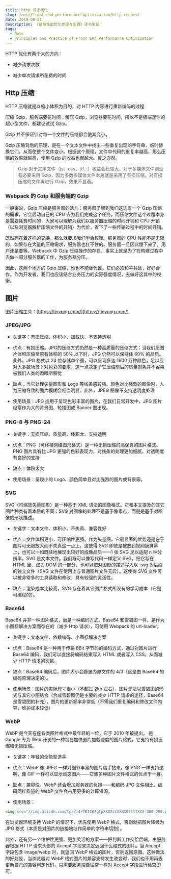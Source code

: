 ```yaml
---
title: http 请求优化
slug: /note/front-end-performance-optimization/http-request
date: 2019-08-21
description: 《前端性能优化原理与实践》读书笔记
tags:
  - Note
  - Principles and Practice of Front End Performance Optimization
---
```


HTTP 优化有两个大的方向：

* 减少请求次数

* 减少单次请求所花费的时间

## Http 压缩

HTTP 压缩就是以缩小体积为目的，对 HTTP 内容进行重新编码的过程

压缩 Gzip，服务端要花时间；解压 Gzip，浏览器要花时间，所以不是极端迷你的超小型文件，都建议试试 Gzip。

Gzip 并不保证针对每一个文件的压缩都会使其变小。

Gzip 压缩背后的原理，是在一个文本文件中找出一些重复出现的字符串、临时替换它们，从而使整个文件变小。根据这个原理，文件中代码的重复率越高，那么压缩的效率就越高，使用 Gzip 的收益也就越大。反之亦然。

> Gzip 对于文本文件（js、css、ttf...）收益会比较大，对于多媒体文件则没有必要采用 Gzip，因为多数多媒体文件本身就是采用了有损压缩。对有损压缩的文件再进行 Gzip，效果不显著。

### Webpack 的 Gzip 和服务端的 Gzip

一般来说，Gzip 压缩是服务器的活儿：服务器了解到我们这边有一个 Gzip 压缩的需求，它会启动自己的 CPU 去为我们完成这个任务。而压缩文件这个过程本身是需要耗费时间的，大家可以理解为我们以服务器压缩的时间开销和 CPU 开销（以及浏览器解析压缩文件的开销）为代价，省下了一些传输过程中的时间开销。

既然存在着这样的交换，那么就要求我们学会权衡。服务器的 CPU 性能不是无限的，如果存在大量的压缩需求，服务器也扛不住的。服务器一旦因此慢下来了，用户还是要等。Webpack 中 Gzip 压缩操作的存在，事实上就是为了在构建过程中去做一部分服务器的工作，为服务器分压。

因此，这两个地方的 Gzip 压缩，谁也不能替代谁。它们必须和平共处，好好合作。作为开发者，我们也应该结合业务压力的实际强度情况，去做好这其中的权衡。

## 图片

图片压缩工具：[https://tinypng.com/](https://tinypng.com/)

### JPEG/JPG

* 关键字：有损压缩、体积小、加载快、不支持透明

* 优点：有损压缩。JPG的压缩方式仍然是一种高质量的压缩方式：当我们把图片体积压缩至原有体积的 50% 以下时，JPG 仍然可以保持住 60% 的品质。此外，JPG 格式以 24 位存储单个图，可以呈现多达 1600 万种颜色，足以应对大多数场景下对色彩的要求，这一点决定了它压缩前后的质量损耗并不容易被我们人类的肉眼所察觉

* 缺点：当它处理矢量图形和 Logo 等线条感较强、颜色对比强烈的图像时，人为压缩导致的图片模糊会相当明显。此外，JPEG 图像不支持透明度处理

* 使用场景：JPG 适用于呈现色彩丰富的图片，在我们日常开发中，JPG 图片经常作为大的背景图、轮播图或 Banner 图出现。

### PNG-8 与 PNG-24

* 关键字：无损压缩、质量高、体积大、支持透明

* 优点：PNG（可移植网络图形格式）是一种无损压缩的高保真的图片格式。PNG 图片具有比 JPG 更强的色彩表现力，对线条的处理更加细腻，对透明度有良好的支持

* 缺点：体积太大

* 使用场景：呈现小的 Logo、颜色简单且对比强烈的图片或背景等。

### SVG

SVG（可缩放矢量图形）是一种基于 XML 语法的图像格式。它和本文提及的其它图片种类有着本质的不同：SVG 对图像的处理不是基于像素点，而是是基于对图像的形状描述。

* 关键字：文本文件、体积小、不失真、兼容性好

* 优点：文件体积更小，可压缩性更强。作为矢量图，它最显著的优势还是在于图片可无限放大而不失真这一点上。这使得 SVG 即使是被放到视网膜屏幕上，也可以一如既往地展现出较好的成像品质——1 张 SVG 足以适配 n 种分辨率。SVG 是文本文件。我们既可以像写代码一样定义 SVG，把它写在 HTML 里、成为 DOM 的一部分，也可以把对图形的描述写入以 .svg 为后缀的独立文件（SVG 文件在使用上与普通图片文件无异）。这使得 SVG 文件可以被非常多的工具读取和修改，具有较强的灵活性。

* 缺点：渲染成本比较高，SVG 存在着其它图片格式所没有的学习成本（它是可编程的）。

### Base64

Base64 并非一种图片格式，而是一种编码方式。Base64 和雪碧图一样，是作为小图标解决方案而存在的（减少 Http 请求），可使用 Webpack 的 url-loader。

* 关键字：文本文件、依赖编码、小图标解决方案

* 优点：Base64 是一种用于传输 8Bit 字节码的编码方式，通过对图片进行 Base64 编码，我们可以直接将编码结果写入 HTML 或者写入 CSS，从而减少 HTTP 请求的次数。

* 缺点：Base64 编码后，图片大小会膨胀为原文件的 4/3（这是由 Base64 的编码原理决定的）。

* 使用场景：图片的实际尺寸很小（不超过 2kb 左右），图片无法以雪碧图的形式与其它小图结合（合成雪碧图仍是主要的减少 HTTP 请求的途径，Base64 是雪碧图的补充），图片的更新频率非常低（不需我们重复编码和修改文件内容，维护成本较低）

### WebP

WebP 是今天在座各类图片格式中最年轻的一位，它于 2010 年被提出， 是 Google 专为 Web 开发的一种旨在加快图片加载速度的图片格式，它支持有损压缩和无损压缩。

* 关键字：年轻的全能型选手

* 优点：WebP 像 JPEG 一样对细节丰富的图片信手拈来，像 PNG 一样支持透明，像 GIF 一样可以显示动态图片——它集多种图片文件格式的优点于一身。

* 缺点：兼容性，WebP 还会增加服务器的负担——和编码 JPG 文件相比，编码同样质量的 WebP 文件会占用更多的计算资源。

* 使用场景：

```html
<img src="//img.alicdn.com/tps/i4/TB1CKSgIpXXXXccXXXX07tlTXXX-200-200.png_60x60.jpg_.webp" alt="手机app - 聚划算" class="app-icon">
```

在浏览器环境支持 WebP 的情况下，优先使用 WebP 格式，否则就把图片降级为 JPG 格式（本质是对图片的链接地址作简单的字符串切割）。

此外，还有另一个维护性更强、更加灵活的方案——把判断工作交给后端，由服务器根据 HTTP 请求头部的 Accept 字段来决定返回什么格式的图片。当 Accept 字段包含 image/webp 时，就返回 WebP 格式的图片，否则返回原图。这种做法的好处是，当浏览器对 WebP 格式图片的兼容支持发生改变时，我们也不用再去更新自己的兼容判定代码，只需要服务端像往常一样对 Accept 字段进行检查即可。